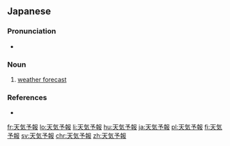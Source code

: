==Japanese==
{{ja-kanjitab|てん|き|よ|ほう|yomi=on}}

===Pronunciation===
* {{ja-pron|てんきよほう|y=o|acc=4}}

===Noun===
{{ja-noun|てんき よほう|kyu=天氣豫報}}

# [[weather forecast]]

===References===
* {{R:Kojien}}

[[fr:天気予報]]
[[lo:天気予報]]
[[li:天気予報]]
[[hu:天気予報]]
[[ja:天気予報]]
[[pl:天気予報]]
[[fi:天気予報]]
[[sv:天気予報]]
[[chr:天気予報]]
[[zh:天気予報]]
